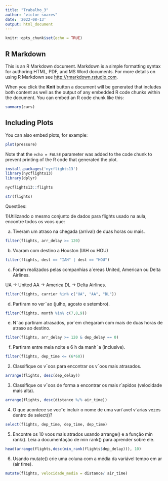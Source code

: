 ```yaml
---
title: "Trabalho_3"
author: "victor soares"
date: '2022-08-13'
output: html_document
---
```


```r
knitr::opts_chunk$set(echo = TRUE)
```

## R Markdown

This is an R Markdown document. Markdown is a simple formatting syntax for authoring HTML, PDF, and MS Word documents. For more details on using R Markdown see <http://rmarkdown.rstudio.com>.

When you click the **Knit** button a document will be generated that includes both content as well as the output of any embedded R code chunks within the document. You can embed an R code chunk like this:

```r
summary(cars)
```

## Including Plots

You can also embed plots, for example:

```r
plot(pressure)
```

Note that the `echo = FALSE` parameter was added to the code chunk to prevent printing of the R code that generated the plot.


```r
install.packages('nycflights13')
library(nycflights13)
library(dplyr)
```
```r
nycflights13::flights
```

```r
str(flights)
```

Questões:

1)Utilizando o mesmo conjunto de dados para flights usado na aula, encontre todos os voos que:

a) Tiveram um atraso na chegada (arrival) de duas horas ou mais.
```r
filter(flights, arr_delay >= 120)
```
b) Voaram com destino a Houston (IAH ou HOU)
```r
filter(flights, dest == "IAH" | dest == "HOU")

```
c) Foram realizados pelas companhias a´ereas United, American ou Delta Airlines.

UA -> United
AA -> America 
DL -> Delta Airlines.
```r
filter(flights, carrier %in% c("UA", "AA", "DL"))
```

d) Partiram no ver˜ao (julho, agosto e setembro).
```r
filter(flights, month %in% c(7,8,9))
```
e) N˜ao partiram atrasados, por´em chegaram com mais de duas horas de atraso
ao destino.
```r
filter(flights, arr_delay >= 120 & dep_delay == 0)
```
f) Partiram entre meia noite e 6 h da manh˜a (inclusive).
```r
filter(flights, dep_time <= (6*60))
```
2. Classifique os vˆoos para encontrar os vˆoos mais atrasados.
```r
arrange(flights, desc(dep_delay))
```


3. Classifique os vˆoos de forma a encontrar os mais r´apidos (velocidade mais alta).
```r
arrange(flights, desc(distance %/% air_time))
```


4. O que acontece se vocˆe incluir o nome de uma vari´avel v´arias vezes dentro de select()?
```r
select(flights, dep_time, dep_time, dep_time)
```


5. Encontre os 10 voos mais atrados usando arrange() e a função min rank(). Leia a documentação de min rank() para aprender sobre ele.
```r
head(arrange(flights,desc(min_rank(flights$dep_delay))), 10)
```


6. Usando mutate() crie uma coluna com a média da variável tempo em ar (air time).
```r
mutate(flights, velocidade_media = distance/ air_time)

```


